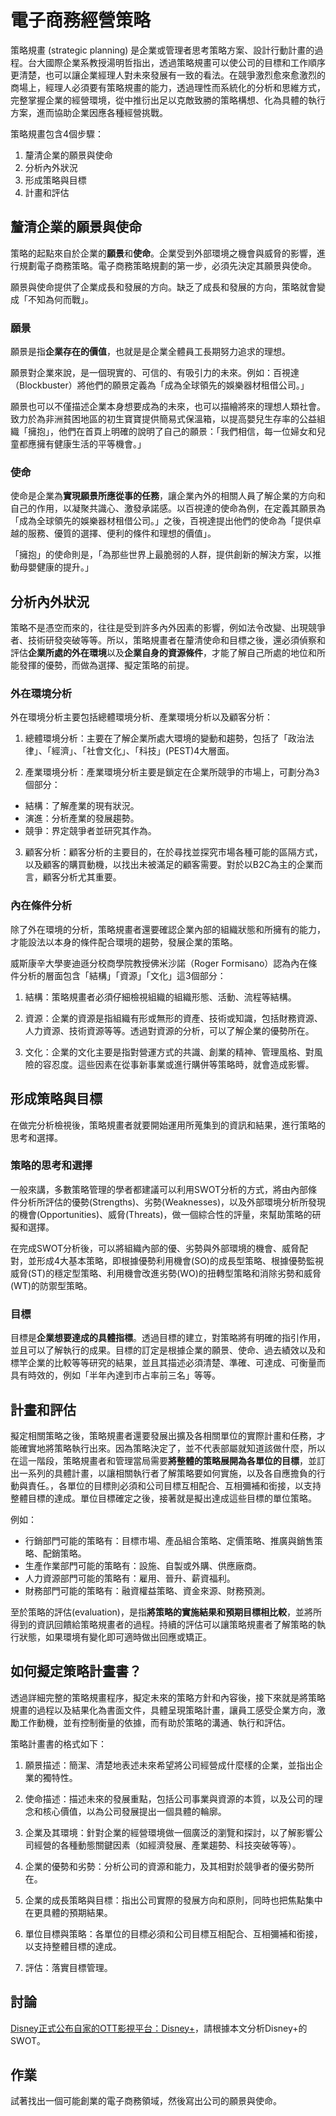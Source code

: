 # 電子商務經營策略 {#strategies}

策略規畫 (strategic planning) 是企業或管理者思考策略方案、設計行動計畫的過程。台大國際企業系教授湯明哲指出，透過策略規畫可以使公司的目標和工作順序更清楚，也可以讓企業經理人對未來發展有一致的看法。在競爭激烈愈來愈激烈的商場上，經理人必須要有策略規畫的能力，透過理性而系統化的分析和思維方式，完整掌握企業的經營環境，從中推衍出足以克敵致勝的策略構想、化為具體的執行方案，進而協助企業因應各種經營挑戰。

策略規畫包含4個步驟：

1. 釐清企業的願景與使命
2. 分析內外狀況
3. 形成策略與目標
4. 計畫和評估

## 釐清企業的願景與使命 　

策略的起點來自於企業的**願景**和**使命**。企業受到外部環境之機會與威脅的影響，進行規劃電子商務策略。電子商務策略規劃的第一步，必須先決定其願景與使命。

願景與使命提供了企業成長和發展的方向。缺乏了成長和發展的方向，策略就會變成「不知為何而戰」。

### 願景

願景是指**企業存在的價值**，也就是是企業全體員工長期努力追求的理想。

願景對企業來說，是一個現實的、可信的、有吸引力的未來。例如：百視達（Blockbuster）將他們的願景定義為「成為全球領先的娛樂器材租借公司。」

願景也可以不僅描述企業本身想要成為的未來，也可以描繪將來的理想人類社會。致力於為非洲貧困地區的初生寶寶提供簡易式保溫箱，以提高嬰兒生存率的公益組織「擁抱」，他們在首頁上明確的說明了自己的願景：「我們相信，每一位婦女和兒童都應擁有健康生活的平等機會。」

### 使命

使命是企業為**實現願景所應從事的任務**，讓企業內外的相關人員了解企業的方向和自己的作用，以凝聚共識心、激發承諾感。以百視達的使命為例，在定義其願景為「成為全球領先的娛樂器材租借公司。」之後，百視達提出他們的使命為「提供卓越的服務、優質的選擇、便利的條件和理想的價值」。

「擁抱」的使命則是，「為那些世界上最脆弱的人群，提供創新的解決方案，以推動母嬰健康的提升。」

## 分析內外狀況 　

策略不是憑空而來的，往往是受到許多內外因素的影響，例如法令改變、出現競爭者、技術研發突破等等。所以，策略規畫者在釐清使命和目標之後，還必須偵察和評估**企業所處的外在環境**以及**企業自身的資源條件**，才能了解自己所處的地位和所能發揮的優勢，而做為選擇、擬定策略的前提。

### 外在環境分析

外在環境分析主要包括總體環境分析、產業環境分析以及顧客分析：

1. 總體環境分析：主要在了解企業所處大環境的變動和趨勢，包括了「政治法律」、「經濟」、「社會文化」、「科技」(PEST)4大層面。

2. 產業環境分析：產業環境分析主要是鎖定在企業所競爭的市場上，可劃分為3個部分：
- 結構：了解產業的現有狀況。
- 演進：分析產業的發展趨勢。
- 競爭：界定競爭者並研究其作為。

3. 顧客分析：顧客分析的主要目的，在於尋找並探究市場各種可能的區隔方式，以及顧客的購買動機，以找出未被滿足的顧客需要。對於以B2C為主的企業而言，顧客分析尤其重要。

### 內在條件分析

除了外在環境的分析，策略規畫者還要確認企業內部的組織狀態和所擁有的能力，才能設法以本身的條件配合環境的趨勢，發展企業的策略。

威斯康辛大學麥迪遜分校商學院教授佛米沙諾（Roger Formisano）認為內在條件分析的層面包含「結構」「資源」「文化」這3個部分：

1. 結構：策略規畫者必須仔細檢視組織的組織形態、活動、流程等結構。

2. 資源：企業的資源是指組織有形或無形的資產、技術或知識，包括財務資源、人力資源、技術資源等等。透過對資源的分析，可以了解企業的優勢所在。

3. 文化：企業的文化主要是指對營運方式的共識、創業的精神、管理風格、對風險的容忍度。這些因素在從事新事業或進行購併等策略時，就會造成影響。

## 形成策略與目標

在做完分析檢視後，策略規畫者就要開始運用所蒐集到的資訊和結果，進行策略的思考和選擇。

### 策略的思考和選擇
一般來講，多數策略管理的學者都建議可以利用SWOT分析的方式，將由內部條件分析所評估的優勢(Strengths)、劣勢(Weaknesses)，以及外部環境分析所發現的機會(Opportunities)、威脅(Threats)，做一個綜合性的評量，來幫助策略的研擬和選擇。

在完成SWOT分析後，可以將組織內部的優、劣勢與外部環境的機會、威脅配對，並形成4大基本策略，即根據優勢利用機會(SO)的成長型策略、根據優勢監視威脅(ST)的穩定型策略、利用機會改進劣勢(WO)的扭轉型策略和消除劣勢和威脅(WT)的防禦型策略。

### 目標

目標是**企業想要達成的具體指標**。透過目標的建立，對策略將有明確的指引作用，並且可以了解執行的成果。目標的訂定是根據企業的願景、使命、過去績效以及和標竿企業的比較等等研究的結果，並且其描述必須清楚、準確、可達成、可衡量而具有時效的，例如「半年內達到市占率前三名」等等。

## 計畫和評估

擬定相關策略之後，策略規畫者還要發展出擴及各相關單位的實際計畫和任務，才能確實地將策略執行出來。因為策略決定了，並不代表部屬就知道該做什麼，所以在這一階段，策略規畫者和管理當局需要**將整體的策略展開為各單位的目標**，並訂出一系列的具體計畫，以讓相關執行者了解策略要如何實施，以及各自應擔負的行動與責任。，各單位的目標則必須和公司目標互相配合、互相彌補和銜接，以支持整體目標的達成。單位目標確定之後，接著就是擬出達成這些目標的單位策略。

例如：

- 行銷部門可能的策略有：目標市場、產品組合策略、定價策略、推廣與銷售策略、配銷策略。
- 生產作業部門可能的策略有：設施、自製或外購、供應廠商。
- 人力資源部門可能的策略有：雇用、晉升、薪資福利。
- 財務部門可能的策略有：融資權益策略、資金來源、財務預測。

至於策略的評估(evaluation)，是指**將策略的實施結果和預期目標相比較**，並將所得到的資訊回饋給策略規畫者的過程。持續的評估可以讓策略規畫者了解策略的執行狀態，如果環境有變化即可適時做出回應或矯正。

## 如何擬定策略計畫書？

透過詳細完整的策略規畫程序，擬定未來的策略方針和內容後，接下來就是將策略規畫的過程以及結果化為書面文件，具體呈現策略計畫，讓員工感受企業方向，激勵工作動機，並有控制衡量的依據，而有助於策略的溝通、執行和評估。

策略計畫書的格式如下：

1. 願景描述：簡潔、清楚地表述未來希望將公司經營成什麼樣的企業，並指出企業的獨特性。

2. 使命描述：描述未來的發展重點，包括公司事業與資源的本質，以及公司的理念和核心價值，以為公司發展提出一個具體的輪廓。

3. 企業及其環境：針對企業的經營環境做一個廣泛的瀏覽和探討，以了解影響公司經營的各種動態關鍵因素（如經濟發展、產業趨勢、科技突破等等）。

4. 企業的優勢和劣勢：分析公司的資源和能力，及其相對於競爭者的優劣勢所在。

5. 企業的成長策略與目標：指出公司實際的發展方向和原則，同時也把焦點集中在更具體的預期結果。

6. 單位目標與策略：各單位的目標必須和公司目標互相配合、互相彌補和銜接，以支持整體目標的達成。

7. 評估：落實目標管理。

## 討論 {-}

[Disney正式公布自家的OTT影視平台：Disney+](https://www.bnext.com.tw/article/53174/disney+-ott-strategy)，請根據本文分析Disney+的SWOT。

## 作業 {-}

試著找出一個可能創業的電子商務領域，然後寫出公司的願景與使命。
